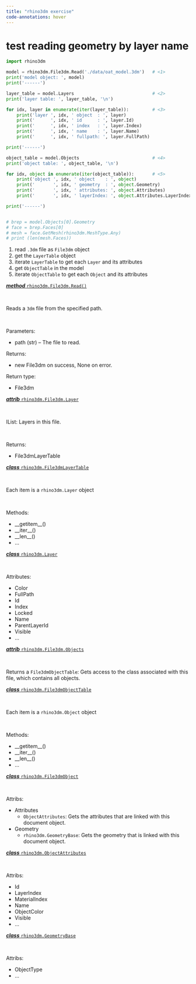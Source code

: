 ```yaml
---
title: "rhino3dm exercise"
code-annotations: hover
---
```


# test reading geometry by layer name

```python
import rhino3dm

model = rhino3dm.File3dm.Read('./data/oat_model.3dm')   # <1>
print('model object: ', model)
print('------')

layer_table = model.Layers                              # <2>
print('layer table: ', layer_table, '\n')

for idx, layer in enumerate(iter(layer_table)):         # <3>
    print('layer ', idx, ' object  : ', layer)
    print('      ', idx, ' id      : ', layer.Id)
    print('      ', idx, ' index   : ', layer.Index)
    print('      ', idx, ' name    : ', layer.Name)
    print('      ', idx, ' fullpath: ', layer.FullPath)

print('------')

object_table = model.Objects                            # <4>
print('object table: ', object_table, '\n')

for idx, object in enumerate(iter(object_table)):       # <5>
    print('object ', idx, ' object    : ', object)
    print('       ', idx, ' geometry  : ', object.Geometry)
    print('       ', idx, ' attributes: ', object.Attributes)
    print('       ', idx, ' layerIndex: ', object.Attributes.LayerIndex)

print('------')


# brep = model.Objects[0].Geometry
# face = brep.Faces[0]
# mesh = face.GetMesh(rhino3dm.MeshType.Any)
# print (len(mesh.Faces))
```
1. read `.3dm` file as `File3dm` object
2. get the `LayerTable` object
3. iterate `LayerTable` to get each `Layer` and its attributes
4. get `ObjectTable` in the model
5. iterate `ObjectTable` to get each `Object` and its attributes


::: {.column-margin}

::: {.callout-tip title="File3dm.Read()" collapse="true"}
[**_method_**  `rhino3dm.File3dm.Read()`](https://mcneel.github.io/rhino3dm/python/api/File3dm.html#rhino3dm.File3dm.Read)

<br />

Reads a `3dm` file from the specified path.

<br />

Parameters:

- path (str) – The file to read.

Returns:

- new File3dm on success, None on error.

Return type:

- File3dm
:::

::: {.callout-tip title="File3dm.Layers" collapse="true"}
[**_attrib_**  `rhino3dm.File3dm.Layer`](https://mcneel.github.io/rhino3dm/python/api/File3dm.html#rhino3dm.File3dm.Layers)

<br />

IList<Layer>: Layers in this file.

<br />

Returns: 

- File3dmLayerTable
:::

::: {.callout-tip title="File3dmLayerTable" collapse="true"}
[**_class_**  `rhino3dm.File3dmLayerTable`](https://mcneel.github.io/rhino3dm/python/api/File3dmLayerTable.html#module-rhino3dm)

<br />

Each item is a `rhino3dm.Layer` object

<br />

Methods:

- \__getitem__()
- \__iter__()
- \__len__()
- ...
:::

::: {.callout-tip title="Layer" collapse="true"}
[**_class_**  `rhino3dm.Layer`](https://mcneel.github.io/rhino3dm/python/api/Layer.html#module-rhino3dm)

<br />

Attributes:

- Color
- FullPath
- Id
- Index
- Locked
- Name
- ParentLayerId
- Visible
- ...
:::

::: {.callout-tip title="File3dm.Objects" collapse="true"}
[**_attrib_**  `rhino3dm.File3dm.Objects`](https://mcneel.github.io/rhino3dm/python/api/File3dm.html#rhino3dm.File3dm.Objects)

<br />

Returns a `File3dmObjectTable`: Gets access to the class associated with this file, which contains all objects.
:::

::: {.callout-tip title="File3dmObjectTable" collapse="true"}

[**_class_**  `rhino3dm.File3dmObjectTable`](https://mcneel.github.io/rhino3dm/python/api/File3dmObjectTable.html#module-rhino3dm)

<br />

Each item is a `rhino3dm.Object` object

<br />

Methods:

- \__getitem__()
- \__iter__()
- \__len__()
- ...
:::

::: {.callout-tip title="File3dmObject" collapse="true"}

[**_class_**  `rhino3dm.File3dmObject`](https://mcneel.github.io/rhino3dm/python/api/File3dmObject.html#module-rhino3dm)

<br />

Attribs:

- Attributes 
    - `ObjectAttributes`: Gets the attributes that are linked with this document object.

- Geometry 
    - `rhino3dm.GeometryBase`: Gets the geometry that is linked with this document object.
:::

::: {.callout-tip title="ObjectAttributes" collapse="true"}

[**_class_**  `rhino3dm.ObjectAttributes`](https://mcneel.github.io/rhino3dm/python/api/ObjectAttributes.html#module-rhino3dm)

<br />

Attribs:

- Id
- LayerIndex
- MaterialIndex
- Name
- ObjectColor
- Visible
- ...
:::

::: {.callout-tip title="GeomtryBase" collapse="true"}

[**_class_**  `rhino3dm.GeometryBase`](https://mcneel.github.io/rhino3dm/python/api/GeometryBase.html#module-rhino3dm)

<br />

Attribs:

- ObjectType
- ...
:::

:::


